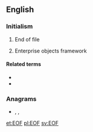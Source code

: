 ==English==

===Initialism===
{{rfc-header|Initialism}}
{{head|en|initialism}}

# {{lb|en|computing}} End of file
# {{lb|en|computing}} Enterprise objects framework

====Related terms====
* {{l|en|BOF}}
* {{l|en|EOD}}

===Anagrams===
* {{l|en|foe}}, {{l|en|FoE}}, {{l|en|FOE}}

[[et:EOF]]
[[pl:EOF]]
[[sv:EOF]]